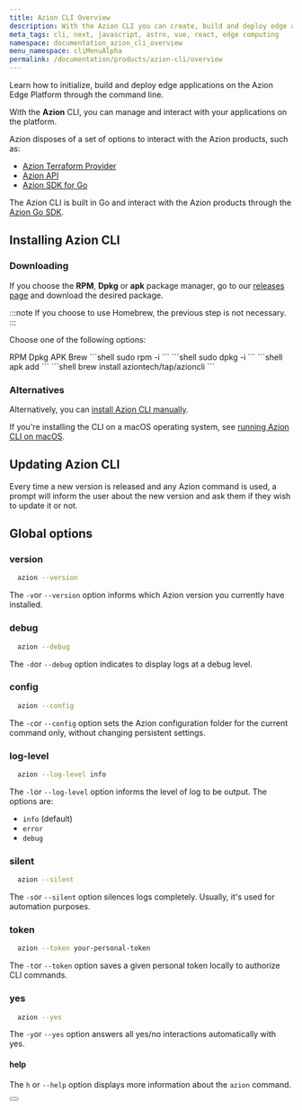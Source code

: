 ```yaml
---
title: Azion CLI Overview
description: With the Azion CLI you can create, build and deploy edge applications using a terminal.
meta_tags: cli, next, javascript, astro, vue, react, edge computing
namespace: documentation_azion_cli_overview
menu_namespace: cliMenuAlpha
permalink: /documentation/products/azion-cli/overview
---
```



Learn how to initialize, build and deploy edge applications on the Azion Edge Platform through the command line.

With the **Azion** CLI, you can manage and interact with your applications on the platform. 

Azion disposes of a set of options to interact with the Azion products, such as: 

- [Azion Terraform Provider](en/documentation/products/terraform-provider/)
- [Azion API](https://api.azion.com/)
- [Azion SDK for Go](/en/documentation/devtools/sdk/go/)

The Azion CLI is built in Go and interact with the Azion products through the [Azion Go SDK](/en/documentation/devtools/sdk/go/). 

## Installing Azion CLI

### Downloading

If you choose the **RPM**, **Dpkg** or **apk** package manager, go to our [releases page](https://github.com/aziontech/azion-cli/releases) and download the desired package.

:::note 
If you choose to use Homebrew, the previous step is not necessary.
:::

Choose one of the following options: 



<Tabs client:visible sharedStore="package-managers">
<Fragment slot="tab.rpm">RPM</Fragment>
<Fragment slot="tab.dpkg">Dpkg</Fragment>
<Fragment slot="tab.apk">APK</Fragment>
<Fragment slot="tab.brew">Brew</Fragment>


<Fragment slot="panel.rpm">
<slot name="rpm" />
```shell
sudo rpm -i <downloaded_file>
```
</Fragment><Fragment slot="panel.dpkg">
<slot name="dpkg" />
```shell
sudo dpkg -i <downloaded_file>
```
</Fragment><Fragment slot="panel.apk">
<slot name="apk" />
```shell
apk add <downloaded_file>
```
</Fragment>
<Fragment slot="panel.brew">
<slot name="brew" />
```shell
brew install aziontech/tap/azioncli
```
</Fragment>
</Tabs>

### Alternatives

Alternatively, you can [install Azion CLI manually](/en/documentation/products/guides/cli-installing-manually/).

If you're installing the CLI on a macOS operating system, see [running Azion CLI on macOS](/en/documentation/products/guides/cli-running-macos/).

## Updating Azion CLI

Every time a new version is released and any Azion command is used, a prompt will inform the user about the new version
and ask them if they wish to update it or not.

## Global options 

### version 

```sh 
  azion --version
```

The `-v`or `--version` option informs which Azion version you currently have installed.

### debug 

```sh 
  azion --debug
```

The `-d`or `--debug` option indicates to display logs at a debug level.

### config 

```sh 
  azion --config
```

The `-c`or `--config` option sets the Azion configuration folder for the current command only, without changing persistent settings.

### log-level 

```sh 
  azion --log-level info
```

The `-l`or `--log-level` option informs the level of log to be output. The options are: 

- `info` (default)
- `error` 
- `debug`

### silent 

```sh 
  azion --silent
```

The `-s`or `--silent` option silences logs completely. Usually, it's used for automation purposes.

### token 

```sh 
  azion --token your-personal-token
```

The `-t`or `--token` option saves a given personal token locally to authorize CLI commands.

### yes 

```sh 
  azion --yes
```

The `-y`or `--yes` option answers all yes/no interactions automatically with yes.

#### help

The `h` or `--help` option displays more information about the `azion` command.
 
<Button href="/en/documentation/products/graphql-api-queries/" text="previous versions of Azion CLI 1.0.0"> 
</Button>